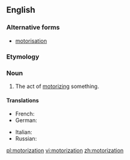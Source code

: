 ==English==

===Alternative forms===
* [[motorisation]]

===Etymology===
{{suffix|motorize|ation}}

===Noun===
{{en-noun}}

# The act of [[motorize|motorizing]] something.

====Translations====
{{trans-top|the act of motorizing something}}
* French: {{t+|fr|motorisation|f}}
* German: {{t|de|Motorisierung|f}}
{{trans-mid}}
* Italian: {{t|it|motorizzazione|f}}
* Russian: {{t+|ru|моторизация|f|tr=motorizácija|sc=Cyrl}}
{{trans-bottom}}

[[pl:motorization]]
[[vi:motorization]]
[[zh:motorization]]
